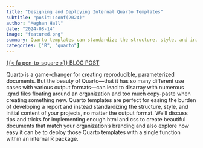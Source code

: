 ```yaml
---
title: "Designing and Deploying Internal Quarto Templates"
subtitle: "posit::conf(2024)"
author: "Meghan Hall"
date: "2024-08-14"
image: "featured.png"
summary: Quarto templates can standardize the structure, style, and initial content of your projects, no matter the output format and can be easily deployed with a single function within an internal R package.
categories: ["R", "quarto"]
---
```

[{{< fa pen-to-square >}} BLOG POST](https://meghan.rbind.io/blog/){class="btn btn-secondary" target="_blank"}

Quarto is a game-changer for creating reproducible, parameterized documents. But the beauty of Quarto—that it has so many different use cases with various output formats—can lead to disarray with numerous .qmd files floating around an organization and too much copy-paste when creating something new. Quarto templates are perfect for easing the burden of developing a report and instead standardizing the structure, style, and initial content of your projects, no matter the output format. We’ll discuss tips and tricks for implementing enough html and css to create beautiful documents that match your organization’s branding and also explore how easy it can be to deploy those Quarto templates with a single function within an internal R package.